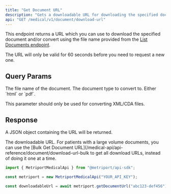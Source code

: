 ```yaml
---
title: "Get Document URL"
description: "Gets a downloadable URL for downloading the specified document."
api: "GET /medical/v1/document/download-url"
---
```


This endpoint returns a URL which you can use to download the specified document and/or convert using the file name provided from the [List Documents endpoint](/medical-api/api-reference/document/list-documents).

<Info>The URL will only be valid for 60 seconds before you need to request a new one.</Info>

## Query Params

<ParamField query="fileName" type="string" required>
  The file name of the document.
</ParamField>

<ParamField query="conversionType" type="string">
  The document type to convert to. Either `html` or `pdf`.

  <Info>This parameter should only be used for converting XML/CDA files.</Info>
</ParamField>

## Response

A JSON object containing the URL will be returned.

<ResponseField name="url" type="string">
  The downloadable URL.
</ResponseField>

<Tip>
  For patients with a large volume documents, you can use the [Bulk Get Document URL](/medical-api/api-reference/document/download-url-bulk to get all download URLs, instead of doing it one at a time.
</Tip>

<ResponseExample>

```javascript Metriport SDK
import { MetriportMedicalApi } from "@metriport/api-sdk";

const metriport = new MetriportMedicalApi("YOUR_API_KEY");

const downloadableUrl = await metriport.getDocumentUrl("abc123-def456");
```

</ResponseExample>
